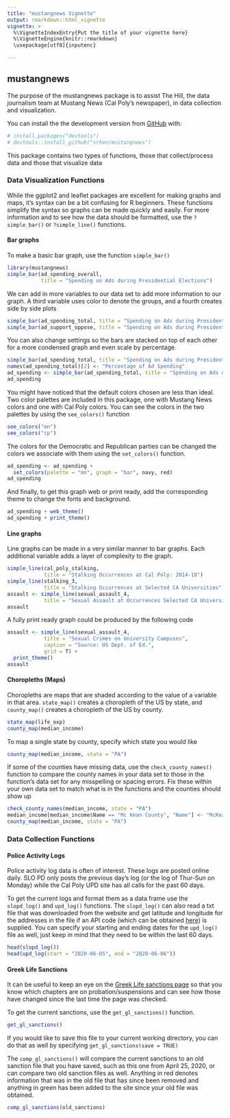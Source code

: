 ```yaml
---
title: "mustangnews Vignette"
output: rmarkdown::html_vignette
vignette: >
  %\VignetteIndexEntry{Put the title of your vignette here}
  %\VignetteEngine{knitr::rmarkdown}
  \usepackage[utf8]{inputenc}

---
```


## mustangnews

The purpose of the mustangnews package is to assist The Hill,
the data journalism team at Mustang News (Cal Poly’s newspaper), in data
collection and visualization.

You can install the the development version from [GitHub](https://github.com/) with:
``` r
# install.packages("devtools")
# devtools::install_github("srhen/mustangnews")
```

This package contains two types of functions, those that collect/process data and those that visualize data

### Data Visualization Functions

While the ggplot2 and leaflet packages are excellent for making graphs and maps, it's syntax can be a bit confusing for R beginners. These functions simplify the syntax so graphs can be made quickly and easily. For more information and to see how the data should be formatted, use the `?simple_bar()` or `?simple_line()` functions.

#### Bar graphs

To make a basic bar graph, use the function `simple_bar()`
```r
library(mustangnews)
simple_bar(ad_spending_overall,
           title = "Spending on Ads during Presidential Elections")
```

We can add in more variables to our data set to add more information to our graph. A third variable uses color to denote the groups, and a fourth creates side by side plots

```r
simple_bar(ad_spending_total, title = "Spending on Ads during Presidential Elections")
simple_bar(ad_support_oppose, title = "Spending on Ads during Presidential Elections")
```

You can also change settings so the bars are stacked on top of each other for a more condensed graph and even scale by percentage.

```r
simple_bar(ad_spending_total, title = "Spending on Ads during Presidential Elections", stacked = TRUE)
names(ad_spending_total)[2] <- "Percentage of Ad Spending"
ad_spending <- simple_bar(ad_spending_total, title = "Spending on Ads during Presidential Elections", percent = TRUE)
ad_spending
```

You might have noticed that the default colors chosen are less than ideal. Two color palettes are included in this package, one with Mustang News colors and one with Cal Poly colors. You can see the colors in the two palettes by using the `see_colors()` function

```r
see_colors("mn")
see_colors("cp")
```

The colors for the Democratic and Republican parties can be changed the colors we associate with them using the `set_colors()` function.

```r
ad_spending <- ad_spending +
  set_colors(palette = "mn", graph = "bar", navy, red)
ad_spending
```

And finally, to get this graph web or print ready, add the corresponding theme to change the fonts and background.

```r
ad_spending + web_theme()
ad_spending + print_theme()
```

#### Line graphs

Line graphs can be made in a very similar manner to bar graphs. Each additional variable adds a layer of complexity to the graph.

```r
simple_line(cal_poly_stalking,
            title = "Stalking Occurrences at Cal Poly: 2014-18")
simple_line(stalking_3,
            title = "Stalking Occurrences at Selected CA Universities")
assault <- simple_line(sexual_assault_4,
            title = "Sexual Assault at Occurrences Selected CA Universities")
assault
```

A fully print ready graph could be produced by the following code

```r
assault <- simple_line(sexual_assault_4,
            title = "Sexual Crimes on University Campuses",
            caption = "Source: US Dept. of Ed.",
            grid = T) +
  print_theme()
assault
```

#### Choropleths (Maps)

Choropleths are maps that are shaded according to the value of a variable in that area. `state_map()` creates a choropleth of the US by state, and `county_map()` creates a choropleth of the US by county.

```r
state_map(life_exp)
county_map(median_income)
```

To map a single state by county, specify which state you would like
```r
county_map(median_income, state = "PA")
```

If some of the counties have missing data, use the `check_county_names()` function to compare the county names in your data set to those in the function's data set for any misspelling or spacing errors. Fix these within your own data set to match what is in the functions and the counties should show up

```r
check_county_names(median_income, state = "PA")
median_income[median_income$Name == "Mc Kean County", "Name"] <- "McKean County"
county_map(median_income, state = "PA")
```


### Data Collection Functions

#### Police Activity Logs

Police activity log data is often of interest. These logs are posted online daily. SLO PD only posts the previous day's log (or the log of Thur-Sun on Monday) while the Cal Poly UPD site has all calls for the past 60 days.

To get the current logs and format them as a data frame use the `slopd_log()` and `upd_log()` functions. The `slopd_log()` can also read a txt file that was downloaded from the website and get latitude and longitude for the addresses in the file if an API code (which can be obtained [here](https://developers.google.com/maps/documentation/javascript/get-api-key)) is supplied. You can specify your starting and ending dates for the `upd_log()` file as well, just keep in mind that they need to be within the last 60 days.

```r
head(slopd_log())
head(upd_log(start = "2020-06-05", end = "2020-06-06"))
```

#### Greek Life Sanctions 

It can be useful to keep an eye on the [Greek Life sanctions page](https://greeklife.calpoly.edu/chapter-sanction-information) so that you know which chapters are on probation/suspensions and can see how those have changed since the last time the page was checked. 

To get the current sanctions, use the `get_gl_sanctions()` function. 

```r
get_gl_sanctions()
```

If you would like to save this file to your current working directory, you can do that as well by specifying `get_gl_sanctions(save = TRUE)`

The `comp_gl_sanctions()` will compare the current sanctions to an old sanction file that you have saved, such as this one from April 25, 2020, or can compare two old sanction files as well. Anything in red denotes information that was in the old file that has since been removed and anything in green has been added to the site since your old file was obtained. 

```r
comp_gl_sanctions(old_sanctions)
```






